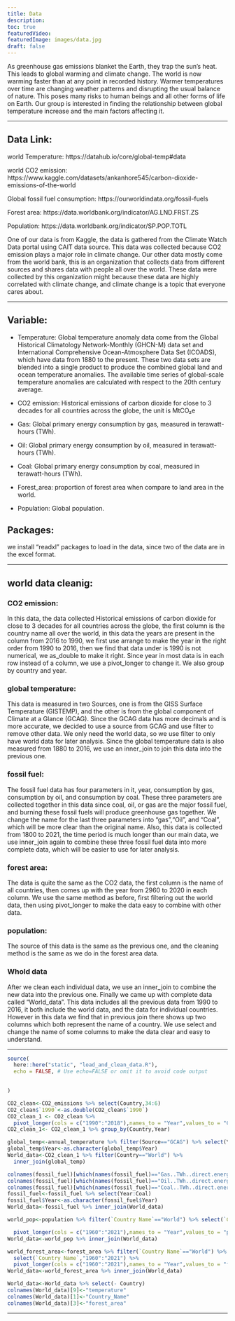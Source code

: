 ```yaml
---
title: Data
description:
toc: true
featuredVideo:
featuredImage: images/data.jpg
draft: false
---
```


As greenhouse gas emissions blanket the Earth, they trap the sun’s heat. This leads to global warming and climate change. The world is now warming faster than at any point in recorded history. Warmer temperatures over time are changing weather patterns and disrupting the usual balance of nature. This poses many risks to human beings and all other forms of life on Earth. Our group is interested in finding the relationship between global temperature increase and the main factors affecting it. 

----

## Data Link:

world Temperature: https://datahub.io/core/global-temp#data

world CO2 emission: https://www.kaggle.com/datasets/ankanhore545/carbon-dioxide-emissions-of-the-world

Global fossil fuel consumption: https://ourworldindata.org/fossil-fuels  

Forest area: https://data.worldbank.org/indicator/AG.LND.FRST.ZS

Population: https://data.worldbank.org/indicator/SP.POP.TOTL

One of our data is from Kaggle, the data is gathered from the Climate Watch Data portal using CAIT data source. This data was collected because CO2 emission plays a major role in climate change. Our other data mostly come from the world bank, this is an organization that collects data from different sources and shares data with people all over the world. These data were collected by this organization might because these data are highly correlated with climate change, and climate change is a topic that everyone cares about.

----


## Variable:

* Temperature: Global temperature anomaly data come from the Global Historical Climatology Network-Monthly (GHCN-M) data set and International Comprehensive Ocean-Atmosphere Data Set (ICOADS), which have data from 1880 to the present. These two data sets are blended into a single product to produce the combined global land and ocean temperature anomalies. The available time series of global-scale temperature anomalies are calculated with respect to the 20th century average.

* CO2 emission: Historical emissions of carbon dioxide for close to 3 decades for all countries across the globe, the unit is MtCO₂e

* Gas: Global primary energy consumption by gas, measured in terawatt-hours (TWh).

* Oil: Global primary energy consumption by oil, measured in terawatt-hours (TWh).

* Coal: Global primary energy consumption by coal, measured in terawatt-hours (TWh).

* Forest_area: proportion of forest area when compare to land area in the world.

* Population: Global population.

## Packages:

we install "readxl" packages to load in the data, since two of the data are in the excel format.

----


## world data cleanig:

### CO2 emission:

In this data, the data collected Historical emissions of carbon dioxide for close to 3 decades for all countries across the globe, the first column is the country name all over the world, in this data the years are present in the column from 2016 to 1990, we first use arrange to make the year in the right order from 1990 to 2016, then we find that data under is 1990 is not numerical, we as_double to make it right. Since year in most data is in each row instead of a column, we use a pivot_longer to change it. We also group by country and year.

### global temperature:

This data is measured in two Sources, one is from the GISS Surface Temperature (GISTEMP), and the other is from the global component of Climate at a Glance (GCAG). Since the GCAG data has more decimals and is more accurate, we decided to use a source from GCAG and use filter to remove other data. We only need the world data, so we use filter to only have world data for later analysis. Since the global temperature data is also measured from 1880 to 2016, we use an inner_join to join this data into the previous one.

### fossil fuel:

The fossil fuel data has four parameters in it, year, consumption by gas, consumption by oil, and consumption by coal. These three parameters are collected together in this data since coal, oil, or gas are the major fossil fuel, and burning these fossil fuels will produce greenhouse gas together. We change the name for the last three parameters into "gas","Oil", and "Coal", which will be more clear than the original name. Also, this data is collected from 1800 to 2021, the time period is much longer than our main data, we use inner_join again to combine these three fossil fuel data into more complete data, which will be easier to use for later analysis.

### forest area:

The data is quite the same as the CO2 data, the first column is the name of all countries, then comes up with the year from 2960 to 2020 in each column. We use the same method as before, first filtering out the world data, then using pivot_longer to make the data easy to combine with other data.

### population:

The source of this data is the same as the previous one, and the cleaning method is the same as we do in the forest area data.

### Whold data

After we clean each individual data, we use an inner_join to combine the new data into the previous one. Finally we came up with complete data called "World_data". This data includes all the previous data from 1990 to 2016, it both include the world data, and the data for individual countries. However in this data we find that in previous join there shows up two columns which both represent the name of a country. We use select and change the name of some columns to make the data clear and easy to understand.

----


```r
source(
  here::here("static", "load_and_clean_data.R"), 
  echo = FALSE, # Use echo=FALSE or omit it to avoid code output  
  

)
```

```r
CO2_clean<-CO2_emissions %>% select(Country,34:6)
CO2_clean$`1990`<-as.double(CO2_clean$`1990`)
CO2_clean_1 <- CO2_clean %>% 
  pivot_longer(cols = c("1990":"2018"),names_to = "Year",values_to = "CO2emission")
CO2_clean_1<- CO2_clean_1 %>% group_by(Country,Year)

global_temp<-annual_temperature %>% filter(Source=="GCAG") %>% select(Year,Mean)
global_temp$Year<-as.character(global_temp$Year)
World_data<-CO2_clean_1 %>% filter(Country=="World") %>% 
  inner_join(global_temp)

colnames(fossil_fuel)[which(names(fossil_fuel)=="Gas..TWh..direct.energy.")]<- "Gas"
colnames(fossil_fuel)[which(names(fossil_fuel)=="Oil..TWh..direct.energy.")]<- "Oil"
colnames(fossil_fuel)[which(names(fossil_fuel)=="Coal..TWh..direct.energy.")]<- "Coal"
fossil_fuel<-fossil_fuel %>% select(Year:Coal)
fossil_fuel$Year<-as.character(fossil_fuel$Year)
World_data<-fossil_fuel %>% inner_join(World_data)

world_pop<-population %>% filter(`Country Name`=="World") %>% select(`Country Name`,"1960":"2021") %>% 

  pivot_longer(cols = c("1960":"2021"),names_to = "Year",values_to = "population")
World_data<-world_pop %>% inner_join(World_data)

world_forest_area<-forest_area %>% filter(`Country Name`=="World") %>% 
  select(`Country Name`,"1960":"2021") %>% 
  pivot_longer(cols = c("1960":"2021"),names_to = "Year",values_to = "forest area")
World_data<-world_forest_area %>% inner_join(World_data)

World_data<-World_data %>% select(- Country)
colnames(World_data)[9]<-"temperature"
colnames(World_data)[1]<-"Country_Name"
colnames(World_data)[3]<-"forest_area"
```
----